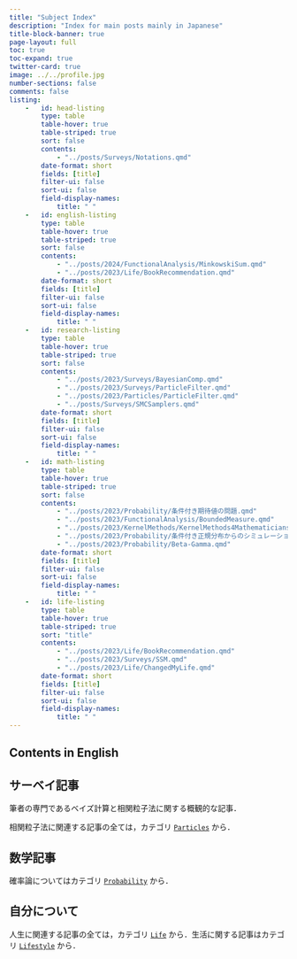 ```yaml
---
title: "Subject Index"
description: "Index for main posts mainly in Japanese"
title-block-banner: true
page-layout: full
toc: true
toc-expand: true
twitter-card: true
image: ../../profile.jpg
number-sections: false
comments: false
listing:
    -   id: head-listing
        type: table
        table-hover: true
        table-striped: true
        sort: false
        contents:
            - "../posts/Surveys/Notations.qmd"
        date-format: short
        fields: [title]
        filter-ui: false
        sort-ui: false
        field-display-names:
            title: " "
    -   id: english-listing
        type: table
        table-hover: true
        table-striped: true
        sort: false
        contents:
            - "../posts/2024/FunctionalAnalysis/MinkowskiSum.qmd"
            - "../posts/2023/Life/BookRecommendation.qmd"
        date-format: short
        fields: [title]
        filter-ui: false
        sort-ui: false
        field-display-names:
            title: " "
    -   id: research-listing
        type: table
        table-hover: true
        table-striped: true
        sort: false
        contents:
            - "../posts/2023/Surveys/BayesianComp.qmd"
            - "../posts/2023/Surveys/ParticleFilter.qmd"
            - "../posts/2023/Particles/ParticleFilter.qmd"
            - "../posts/Surveys/SMCSamplers.qmd"
        date-format: short
        fields: [title]
        filter-ui: false
        sort-ui: false
        field-display-names:
            title: " "
    -   id: math-listing
        type: table
        table-hover: true
        table-striped: true
        sort: false
        contents: 
            - "../posts/2023/Probability/条件付き期待値の問題.qmd"
            - "../posts/2023/FunctionalAnalysis/BoundedMeasure.qmd"
            - "../posts/2023/KernelMethods/KernelMethods4Mathematicians.qmd"
            - "../posts/2023/Probability/条件付き正規分布からのシミュレーション法.qmd"
            - "../posts/2023/Probability/Beta-Gamma.qmd"
        date-format: short
        fields: [title]
        filter-ui: false
        sort-ui: false
        field-display-names:
            title: " "
    -   id: life-listing
        type: table
        table-hover: true
        table-striped: true
        sort: "title"
        contents:
            - "../posts/2023/Life/BookRecommendation.qmd"
            - "../posts/2023/Surveys/SSM.qmd"
            - "../posts/2023/Life/ChangedMyLife.qmd"
        date-format: short
        fields: [title]
        filter-ui: false
        sort-ui: false
        field-display-names:
            title: " "
---
```


::: {#head-listing}
:::

## Contents in English

::: {#english-listing}
:::

## サーベイ記事

筆者の専門であるベイズ計算と相関粒子法に関する概観的な記事．

::: {#research-listing}
:::

相関粒子法に関連する記事の全ては，カテゴリ [`Particles`](https://162348.github.io/#category=Particles) から．

## 数学記事

::: {#math-listing}
:::

確率論についてはカテゴリ [`Probability`](https://162348.github.io/#category=Probability) から．

## 自分について

::: {#life-listing}
:::

人生に関連する記事の全ては，カテゴリ [`Life`](https://162348.github.io/#category=Life) から．生活に関する記事はカテゴリ [`Lifestyle`](https://162348.github.io/#category=Lifestyle) から．